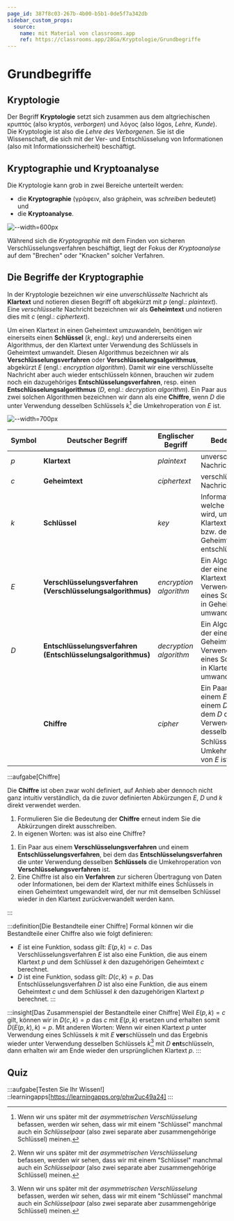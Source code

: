 ```yaml
---
page_id: 387f8c03-267b-4b00-b5b1-0de5f7a342db
sidebar_custom_props:
  source:
    name: mit Material von classrooms.app
    ref: https://classrooms.app/28Ga/Kryptologie/Grundbegriffe
---
```


# Grundbegriffe
## Kryptologie
Der Begriff **Kryptologie** setzt sich zusammen aus dem altgriechischen κρυπτός (also kryptós, _verborgen_) und λόγος (also lógos, _Lehre, Kunde_). Die Kryptologie ist also die _Lehre des Verborgenen_. Sie ist die Wissenschaft, die sich mit der Ver- und Entschlüsselung von Informationen (also mit Informationssicherheit) beschäftigt.

## Kryptographie und Kryptoanalyse
Die Kryptologie kann grob in zwei Bereiche unterteilt werden:
* die **Kryptographie** (γράφειν, also gráphein, was _schreiben_ bedeutet) und
* die **Kryptoanalyse**.

![--width=600px](img/kryptologie-kryptographie-kryptoanalyse.png)

Während sich die _Kryptographie_ mit dem Finden von sicheren Verschlüsselungsverfahren beschäftigt, liegt der Fokus der _Kryptoanalyse_ auf dem "Brechen" oder "Knacken" solcher Verfahren.

## Die Begriffe der Kryptographie
In der Kryptologie bezeichnen wir eine _unverschlüsselte_ Nachricht als **Klartext** und notieren diesen Begriff oft abgekürzt mit $p$ (engl.: _plaintext_). Eine _verschlüsselte_ Nachricht bezeichnen wir als **Geheimtext** und notieren dies mit $c$ (engl.: _ciphertext_).

Um einen Klartext in einen Geheimtext umzuwandeln, benötigen wir einerseits einen **Schlüssel** ($k$, engl.: _key_) und andererseits einen Algorithmus, der den Klartext unter Verwendung des Schlüssels in Geheimtext umwandelt. Diesen Algorithmus bezeichnen wir als **Verschlüsselungsverfahren** oder **Verschlüsselungsalgorithmus**, abgekürzt $E$ (engl.: _encryption algorithm_). Damit wir eine verschlüsselte Nachricht aber auch wieder entschlüsseln können, brauchen wir zudem noch ein dazugehöriges **Entschlüsselungsverfahren**, resp. einen **Entschlüsselungsalgorithmus** ($D$, engl.: _decryption algorithm_). Ein Paar aus zwei solchen Algorithmen bezeichnen wir dann als eine **Chiffre**, wenn $D$ die unter Verwendung desselben Schlüssels $k$[^1] die Umkehroperation von $E$ ist.

![--width=700px](img/grundbegriffe-kryptographie.png)

| Symbol | Deutscher Begriff                                           | Englischer Begriff     | Bedeutung                                                                                                                           |
|--------|-------------------------------------------------------------|------------------------|-------------------------------------------------------------------------------------------------------------------------------------|
| $p$    | **Klartext**                                                | _plaintext_            | unverschlüsselte Nachricht                                                                                                          |
| $c$    | **Geheimtext**                                              | _ciphertext_           | verschlüsselte Nachricht                                                                                                            |
| $k$    | **Schlüssel**                                               | _key_                  | Information, welche benötigt wird, um den Klartext zu ver-, bzw. den Geheimtext zu entschlüsseln                                    |
| $E$    | **Verschlüsselungsverfahren (Verschlüsselungsalgorithmus)** | _encryption algorithm_ | Ein Algorithmus, der einen Klartext unter Verwendung eines Schlüssels in Geheimtext umwandelt.                                      |
| $D$    | **Entschlüsselungsverfahren (Entschlüsselungsalgorithmus)** | _decryption algorithm_ | Ein Algorithmus, der einen Geheimtext unter Verwendung eines Schlüssels in Klartext umwandelt.                                      |
|        | **Chiffre**                                                 | _cipher_               | Ein Paar aus einem $E$ und einem $D$, bei dem $D$ die unter Verwendung desselben Schlüssels $k$[^1] die Umkehroperation von $E$ ist |

:::aufgabe[Chiffre]
<Answer type="state" id="65927357-5a94-4f22-bc55-384f69ecf5fb" />

Die **Chiffre** ist oben zwar wohl definiert, auf Anhieb aber dennoch nicht ganz intuitiv verständlich, da die zuvor definierten Abkürzungen $E$, $D$ und $k$ direkt verwendet werden.

1. Formulieren Sie die Bedeutung der **Chiffre** erneut indem Sie die Abkürzungen direkt ausschreiben.
    <Answer type="text" id="cbdad012-20d5-4805-b81d-68a94640e19c" />
2. In eigenen Worten: was ist also eine Chiffre?
    <Answer type="text" id="14a222db-483e-4cc9-a234-52b6a12f31e4" />

<Solution id="9170e6fe-804a-4136-86ad-fe63b2a0d164">

1. Ein Paar aus einem __Verschlüsselungsverfahren__ und einem __Entschlüsselungsverfahren__, bei dem das __Entschlüsselungsverfahren__ die unter Verwendung desselben __Schlüssels__ die Umkehroperation von __Verschlüsselungsverfahren__ ist.
2. Eine Chiffre ist also ein **Verfahren** zur sicheren Übertragung von Daten oder Informationen, bei dem der Klartext mithilfe eines Schlüssels in einen Geheimtext umgewandelt wird, der nur mit demselben Schlüssel wieder in den Klartext zurückverwandelt werden kann.
</Solution>
:::

:::definition[Die Bestandteile einer Chiffre]
Formal können wir die Bestandteile einer Chiffre also wie folgt definieren:
* $E$ ist eine Funktion, sodass gilt: $E(p, k) = c$. Das Verschlüsselungsverfahren $E$ ist also eine Funktion, die aus einem Klartext $p$ und dem Schlüssel $k$ den dazugehörigen Geheimtext $c$ berechnet.
* $D$ ist eine Funktion, sodass gilt: $D(c, k) = p$. Das Entschlüsselungsverfahren $D$ ist also eine Funktion, die aus einem Geheimtext $c$ und dem Schlüssel $k$ den dazugehörigen Klartext $p$ berechnet.
:::

:::insight[Das Zusammenspiel der Bestandteile einer Chiffre]
Weil $E(p, k) = c$ gilt, können wir in $D(c, k) = p$ das $c$ mit $E(p, k)$ ersetzen und erhalten somit $D(E(p, k), k) = p$. Mit anderen Worten: Wenn wir einen Klartext $p$ unter Verwendung eines Schlüssels $k$ mit $E$ **ver**schlüsseln und das Ergebnis wieder unter Verwendung desselben Schlüssels $k$[^1] mit $D$ **ent**schlüsseln, dann erhalten wir am Ende wieder den ursprünglichen Klartext $p$.
:::

## Quiz
:::aufgabe[Testen Sie Ihr Wissen!]
<TaskState id="54109a75-6f16-49dd-8c95-7b5d19c1e08c" />
::learningapps[https://learningapps.org/phw2uc49a24]
:::

[^1]: Wenn wir uns später mit der _asymmetrischen Verschlüsselung_ befassen, werden wir sehen, dass wir mit einem "Schlüssel" manchmal auch ein _Schlüsselpaar_ (also zwei separate aber zusammengehörige Schlüssel) meinen.
